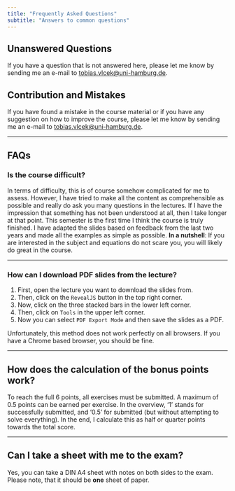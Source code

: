 ```yaml
---
title: "Frequently Asked Questions"
subtitle: "Answers to common questions"
---
```

## Unanswered Questions
If you have a question that is not answered here, please let me know by sending me an e-mail to [tobias.vlcek@uni-hamburg.de](mailto:tobias.vlcek@uni-hamburg.de?subject=AppliedOptimization2025).

## Contribution and Mistakes
If you have found a mistake in the course material or if you have any suggestion on how to improve the course, please let me know by sending me an e-mail to [tobias.vlcek@uni-hamburg.de](mailto:tobias.vlcek@uni-hamburg.de?subject=AppliedOptimization2025Improvement).

---

## FAQs

### Is the course difficult?

In terms of difficulty, this is of course somehow complicated for me to assess. However, I have tried to make all the content as comprehensible as possible and really do ask you many questions in the lectures. If I have the impression that something has not been understood at all, then I take longer at that point. This semester is the first time I think the course is truly finished. I have adapted the slides based on feedback from the last two years and made all the examples as simple as possible.
**In a nutshell**: If you are interested in the subject and equations do not scare you, you will likely do great in the course.

---

### How can I download PDF slides from the lecture?

1. First, open the lecture you want to download the slides from.
2. Then, click on the `RevealJS` button in the top right corner.
3. Now, click on the three stacked bars in the lower left corner.
4. Then, click on `Tools` in the upper left corner.
5. Now you can select `PDF Export Mode` and then save the slides as a PDF.

::: {.callout-note}
Unfortunately, this method does not work perfectly on all browsers. If you have a Chrome based browser, you should be fine.
:::

---

## How does the calculation of the bonus points work?

To reach the full 6 points, all exercises must be submitted. A maximum of 0.5 points can be earned per exercise. In the overview, '1' stands for successfully submitted, and '0.5' for submitted (but without attempting to solve everything). In the end, I calculate this as half or quarter points towards the total score.

---

## Can I take a sheet with me to the exam?

Yes, you can take a DIN A4 sheet with notes on both sides to the exam. Please note, that it should be **one** sheet of paper.
